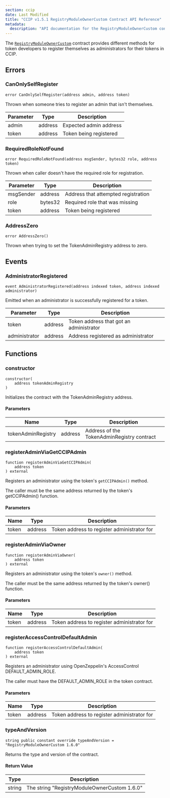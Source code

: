 ```yaml
---
section: ccip
date: Last Modified
title: "CCIP v1.5.1 RegistryModuleOwnerCustom Contract API Reference"
metadata:
  description: "API documentation for the RegistryModuleOwnerCustom contract in Chainlink CCIP v1.5.1"
---
```



<CcipCommon callout="importCCIPPackage151" />

The [`RegistryModuleOwnerCustom`](https://github.com/smartcontractkit/ccip/blob/release/contracts-ccip-1.5.1/contracts/src/v0.8/ccip/tokenAdminRegistry/RegistryModuleOwnerCustom.sol) contract provides different methods for token developers to register themselves as administrators for their tokens in CCIP.

## Errors

### CanOnlySelfRegister

```solidity
error CanOnlySelfRegister(address admin, address token)
```

Thrown when someone tries to register an admin that isn't themselves.

| Parameter | Type    | Description            |
| --------- | ------- | ---------------------- |
| admin     | address | Expected admin address |
| token     | address | Token being registered |

### RequiredRoleNotFound

```solidity
error RequiredRoleNotFound(address msgSender, bytes32 role, address token)
```

Thrown when caller doesn't have the required role for registration.

| Parameter | Type    | Description                         |
| --------- | ------- | ----------------------------------- |
| msgSender | address | Address that attempted registration |
| role      | bytes32 | Required role that was missing      |
| token     | address | Token being registered              |

### AddressZero

```solidity
error AddressZero()
```

Thrown when trying to set the TokenAdminRegistry address to zero.

## Events

### AdministratorRegistered

```solidity
event AdministratorRegistered(address indexed token, address indexed administrator)
```

Emitted when an administrator is successfully registered for a token.

| Parameter     | Type    | Description                             |
| ------------- | ------- | --------------------------------------- |
| token         | address | Token address that got an administrator |
| administrator | address | Address registered as administrator     |

## Functions

### constructor

```solidity
constructor(
    address tokenAdminRegistry
)
```

Initializes the contract with the TokenAdminRegistry address.

#### Parameters

| Name               | Type    | Description                                |
| ------------------ | ------- | ------------------------------------------ |
| tokenAdminRegistry | address | Address of the TokenAdminRegistry contract |

### registerAdminViaGetCCIPAdmin

```solidity
function registerAdminViaGetCCIPAdmin(
    address token
) external
```

Registers an administrator using the token's `getCCIPAdmin()` method.

<Aside type="note">The caller must be the same address returned by the token's getCCIPAdmin() function.</Aside>

#### Parameters

| Name  | Type    | Description                                 |
| ----- | ------- | ------------------------------------------- |
| token | address | Token address to register administrator for |

### registerAdminViaOwner

```solidity
function registerAdminViaOwner(
    address token
) external
```

Registers an administrator using the token's `owner()` method.

<Aside type="note">The caller must be the same address returned by the token's owner() function.</Aside>

#### Parameters

| Name  | Type    | Description                                 |
| ----- | ------- | ------------------------------------------- |
| token | address | Token address to register administrator for |

### registerAccessControlDefaultAdmin

```solidity
function registerAccessControlDefaultAdmin(
    address token
) external
```

Registers an administrator using OpenZeppelin's AccessControl DEFAULT_ADMIN_ROLE.

<Aside type="note">The caller must have the DEFAULT_ADMIN_ROLE in the token contract.</Aside>

#### Parameters

| Name  | Type    | Description                                 |
| ----- | ------- | ------------------------------------------- |
| token | address | Token address to register administrator for |

### typeAndVersion

```solidity
string public constant override typeAndVersion = "RegistryModuleOwnerCustom 1.6.0"
```

Returns the type and version of the contract.

#### Return Value

| Type   | Description                                  |
| ------ | -------------------------------------------- |
| string | The string "RegistryModuleOwnerCustom 1.6.0" |
